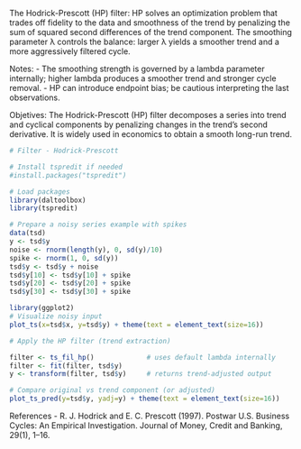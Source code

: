 The Hodrick-Prescott (HP) filter: HP solves an optimization problem that trades off fidelity to the data and smoothness of the trend by penalizing the sum of squared second differences of the trend component. The smoothing parameter λ controls the balance: larger λ yields a smoother trend and a more aggressively filtered cycle.

Notes:
- The smoothing strength is governed by a lambda parameter internally; higher lambda produces a smoother trend and stronger cycle removal.
- HP can introduce endpoint bias; be cautious interpreting the last observations.

Objetives: The Hodrick-Prescott (HP) filter decomposes a series into trend and cyclical components by penalizing changes in the trend's second derivative. It is widely used in economics to obtain a smooth long-run trend.


```r
# Filter - Hodrick-Prescott

# Install tspredit if needed
#install.packages("tspredit")
```

```r
# Load packages
library(daltoolbox)
library(tspredit) 
```


```r
# Prepare a noisy series example with spikes
data(tsd)
y <- tsd$y
noise <- rnorm(length(y), 0, sd(y)/10)
spike <- rnorm(1, 0, sd(y))
tsd$y <- tsd$y + noise
tsd$y[10] <- tsd$y[10] + spike
tsd$y[20] <- tsd$y[20] + spike
tsd$y[30] <- tsd$y[30] + spike
```

```r
library(ggplot2)
# Visualize noisy input
plot_ts(x=tsd$x, y=tsd$y) + theme(text = element_text(size=16))
```

```r
# Apply the HP filter (trend extraction)

filter <- ts_fil_hp()             # uses default lambda internally
filter <- fit(filter, tsd$y)
y <- transform(filter, tsd$y)     # returns trend-adjusted output

# Compare original vs trend component (or adjusted)
plot_ts_pred(y=tsd$y, yadj=y) + theme(text = element_text(size=16))
```

References
- R. J. Hodrick and E. C. Prescott (1997). Postwar U.S. Business Cycles: An Empirical Investigation. Journal of Money, Credit and Banking, 29(1), 1–16.
